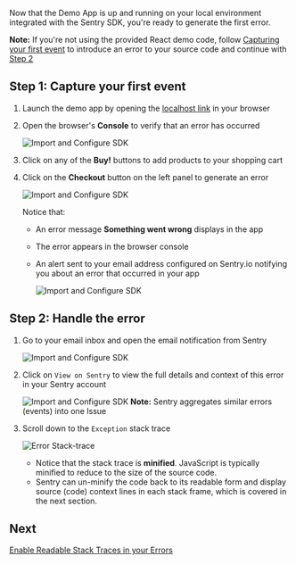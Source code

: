 Now that the Demo App is up and running on your local environment integrated with the Sentry SDK, you're ready to generate the first error.

**Note:** If you're not using the provided React demo code, follow [Capturing your first event](/error-reporting/quickstart/) to introduce an error to your source code and continue with [Step 2](#step-2-handle-the-error)

## Step 1: Capture your first event

1. Launch the demo app by opening the [localhost link](http://localhost:5000) in your browser

2. Open the browser's **Console** to verify that an error has occurred

    ![Import and Configure SDK](generate-first-error-02.png)

3. Click on any of the **Buy!** buttons to add products to your shopping cart

4. Click on the **Checkout** button on the left panel to generate an error

    ![Import and Configure SDK](generate-first-error-01.png)

    Notice that:
    * An error message **Something went wrong** displays in the app
    * The error appears in the browser console
    * An alert sent to your email address configured on Sentry.io notifying you about an error that occurred in your app

        ![Import and Configure SDK](generate-first-error-03.png)

## Step 2: Handle the error

1. Go to your email inbox and open the email notification from Sentry

    ![Import and Configure SDK](generate-first-error-04.png)

2. Click on `View on Sentry` to view the full details and context of this error in your Sentry account

    ![Import and Configure SDK](generate-first-error-05.png)
    **Note:** Sentry aggregates similar errors (events) into one Issue

3. Scroll down to the `Exception` stack trace

    ![Error Stack-trace](generate-first-error-06.png)

    * Notice that the stack trace is **minified**.  JavaScript is typically minified to reduce to the size of the source code.
    * Sentry can un-minify the code back to its readable form and display source (code) context lines in each stack frame, which is covered in the next section.

## Next

[Enable Readable Stack Traces in your Errors](/guides/tutorials/integrate-frontend/upload-source-maps/)
